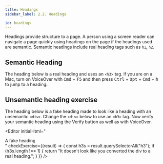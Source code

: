 ```yaml
---
title: Headings
sidebar_label: 2.2. Headings

id: headings
---
```



Headings provide structure to a page. A person using a screen reader can navigate a page quickly using headings on the page if the headings used are semantic. Semantic headings include real heading tags such as `h1`, `h2`.

## Semantic Heading

The heading below is a real heading and uses an `<h3>` tag. If you are on a Mac, turn on VoiceOver with <kbd>Cmd</kbd> + <kbd>F5</kbd> and then press <kbd>Ctrl</kbd> + <kbd>Opt</kbd> + <kbd>Cmd</kbd> + <kbd>h</kbd> to jump to a heading.

<Editor initialHtml="<h3>A real heading</h3>" />

## Unsemantic heading exercise

The heading below is a fake heading made to look like a heading with an unsemantic `<div>`. Change the `<div>` below to use an `<h3>` tag. Now verify your semantic heading using the Verify button as well as with VoiceOver.

<Editor
  initialHtml="<div class='fakeHeading'>A fake heading</div>"
  checkExercise={(result) => {
    const h3s = result.querySelectorAll("h3");
    if (h3s.length !== 1) {
      return "It doesn't look like you converted the div to a real heading.";
    }
  }}
/>
